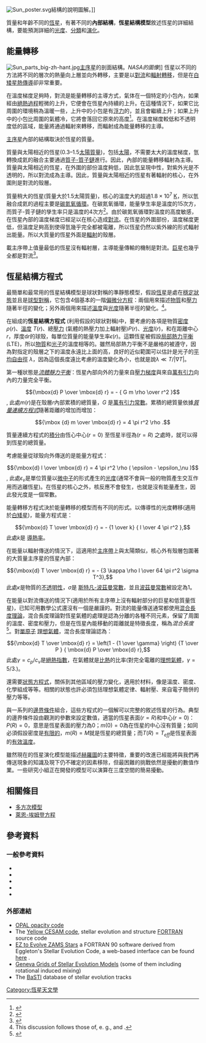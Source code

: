 [[File:Sun_poster.svg|thumb]]結構的說明圖解。]]


質量和年齡不同的[[恆星|恆星]]，有著不同的'''內部結構'''，'''恆星結構模型'''敘述恆星的詳細結構，要能預測詳細的[[光度|光度]]、[[恆星分類|分類]]和[[恆星演化|演化]]。

== 能量轉移 ==
[[File:Sun_parts_big-zh-hant.jpg|thumb]][[主序星|主序星]]的剖面結構。''NASA的圖像'']]
恆星以不同的方法將不同的層次的熱量向上層並向外轉移，主要是以[[對流|對流]]和[[輻射轉移|輻射轉移]]，但是在[[白矮星|白矮星]][[熱傳導|熱傳導]]卻非常重要。

在溫度梯度足夠時，對流是能量轉移的主導方式，氣体在一個特定的小包內，如果經由[[絕熱過程|絕熱過程]]輕微的上升，它便會在恆星內持續的上升。在這種情況下，如果它比周圍的環境稍為溫暖一些，上升中的小包是有[[浮力|浮力]]的，並且會繼續上升；如果上升中的小包比周圍的氣體冷，它將會落回它原來的高度<ref>{{harvtxt|Hansen|Kawaler|Trimble|2004|loc=§5.1.1}}</ref>。在溫度梯度較低和不透明度低的區域，能量將通過輻射來轉移，而輻射成為能量轉移的主導。

[[主序星|主序星]]內部的結構取決於恆星的質量。

質量與太陽相近的恆星(0.3–1.5[[太陽質量|太陽質量]])，包括[[太陽|太陽]]，不需要太大的溫度梯度，氫轉換成氦的融合主要通過[[質子-質子鏈反應|質子-質子鏈]]進行。因此，內部的能量轉移輻射為主導。質量與太陽相近的恆星，在外圍的部份溫度夠低，因此氫呈現中性，對紫外光是不透明的，所以對流成為主導。因此，質量與太陽相近的恆星有著輻射的核心，在外圍則是對流的殼層。

質量稍大的恆星(質量大於1.5太陽質量)，核心的溫度大約超過<math>1.8 \times 10^7</math> [[熱力學溫標|K]]，所以氫融合成氦的過程主要是[[碳氮氧循環|碳氮氧循環]]。在碳氮氧循環，能量孳生率是溫度的15次方，而質子-質子鏈的孳生率只是溫度的4次方<ref>{{harvtxt |Hansen|Kawaler|Trimble|2004|loc=Tbl. 1.1}}</ref>。由於碳氮氧循環對溫度的高度敏感，在恆星內部的溫度梯度已經足以在核心造成[[對流層|對流]]。在恆星的外圍部份，溫度梯度更低，但溫度足夠高到使得氫幾乎完全都被電離，所以恆星仍然以紫外線的形式輻射出能量。所以大質量的恆星外面是[[輻射層|輻射]]的殼層。

載主序帶上值量最低的恆星沒有輻射層，主導能量傳輸的機制是對流。[[巨星|巨星]]也幾乎全都是對流<ref>{{harvtxt |Hansen|Kawaler|Trimble|2004|loc=§2.2.1}}</ref>。

== 恆星結構方程式 ==
最簡單和最常用的恆星結構模型是球狀對稱的準靜態模型，假設[[恆星|恆星]]是處在[[穩定狀態|穩定狀態]]並且是[[對稱|球型對稱]]，它包含4個基本的一階[[偏微分方程|偏微分方程]]：兩個用來描述[[物質|物質]]和[[壓力|壓力]]隨著半徑的變化；另外兩個用來描述[[溫度|溫度]]與[[光度|光度]]隨著半徑的變化。<ref>This discussion follows those of, e. g., {{harvtxt |Zeilik|Gregory|1998|loc=§16-1–16-2}} and {{harvtxt |Hansen|Kawaler|Trimble|2004|loc=§7.1}}.</ref>。

在組成的'''恆星結構方程式''' (利用假設的球狀對稱)中，要考慮的各項是物質[[密度|密度]] <math>\rho(r)</math>、[[溫度|溫度]] <math>T(r)</math>、總[[壓力|壓力]] (氣體的熱壓力加上輻射壓)<math>P(r)</math>、[[光度|光度]]<math>l(r)</math>，和在距離中心<math>r</math>，厚度<math>\mbox{d}r</math>的球殼，每單位質量的能量孳生率<math>\epsilon(r)</math>。這顆恆星被假設[[局部熱力平衡|局部熱力平衡]](LTE)，所以[[物質|物質]]和[[光子|光子]]的溫度相等的。雖然局部熱力平衡不是嚴格的被遵守，因為對指定的殼層之下的溫度永遠比上面的高，良好的近似範圍可以估計是光子的[[平均自由徑|平均自由徑]] <math>\lambda</math>，因為這個長度遠比考慮的溫度變化為小，也就是說<math>\lambda \ll T/|\nabla T|</math>。

第一種狀態是''[[流體靜力平衡|流體靜力平衡]] ''：恆星內部向外的力量來自[[壓力梯度|壓力梯度]]與來自[[萬有引力|萬有引力]]向內的力量完全平衡。
:<math> {\mbox{d} P \over \mbox{d} r} = - { G m \rho \over r^2 } </math>,
此處<math>m(r)</math>是在殼層<math>r</math>內部累積的總質量，''G'' 是[[萬有引力常數|萬有引力常數]]。累積的總質量依據'' [[連續方程式|質量連續方程式]]''隨著距離的增加而增加：
:<math> {\mbox {d} m \over \mbox{d} r} = 4 \pi r^2 \rho .</math>

質量連續方程式的[[積分|積分]]由恆心中心(<math>r=0</math>) 至恆星半徑為(<math>r=R</math>) 之處時，就可以得到恆星的總質量。

考慮能量從球殼向外傳送的是能量方程式：
:<math> {\mbox{d} l \over \mbox{d} r} = 4 \pi r^2 \rho ( \epsilon - \epsilon_\nu )</math>,
此處<math>\epsilon_\nu</math>是單位質量以[[微中子|微中子]]的形式產生的[[光度|光度]](通常不會與一般的物質產生交互作用而逃離恆星)。在恆星的核心之外，核反應不會發生，也就是沒有能量產生，因此發光度是一個常數。

能量轉移方程式決於能量轉移的模型而有不同的形式。以傳導性的光度轉移(適用於[[白矮星|白矮星]])，能量方程式是：
:<math> {\mbox{d} T \over \mbox{d} r} = - {1 \over k} { l \over 4 \pi r^2 },</math>
此處''k''是 [[導熱率|導熱率]]。

在能量以輻射傳送的情況下，這適用於[[主序帶|主序帶]]上與太陽類似，核心外有殼層包圍著的大質量主序星的恆星內部：
:<math> {\mbox{d} T \over \mbox{d} r} = - {3 \kappa \rho l \over 64 \pi r^2 \sigma T^3},</math>
此處<math>\kappa</math>是物質的[[不透明性|不透明性]]，<math>\sigma</math>是 [[斯特凡-波茲曼定律|斯特凡-波茲曼常數]]，並且[[波茲曼常數|波茲曼常數]]被設定為1。

在能量以對流傳送的情況下(適用於所有主序帶上沒有輻射部分的巨星和低質量恆星)，已知可用數學公式還沒有一個是嚴謹的。對流的能量傳送通常都使用[[混合長度理論|混合長度理論]]，混合長度理論對恆星氣體的處理是認為分離的各種不同元素，保留了周圍的溫度、密度和壓力，但是在恆星內能移動的距離就是特徵長度，稱為''混合長度''<ref>{{harvtxt|Hansen|Kawaler|Trimble|2004|loc=§5.1}}</ref>。對[[單原子|單原子]] [[理想氣體|理想氣體]]，混合長度理論認為：
:<math> {\mbox{d} T \over \mbox{d} r} = \left(1 - {1 \over \gamma} \right) {T \over P } { \mbox{d} P \over \mbox{d} r},</math>
此處<math>\gamma = c_p / c_v</math>是[[絕熱指數|絕熱指數]]，在氣體就是[[比熱|比熱]]的比率(對完全電離的[[理想氣體|理想氣體]]，<math>\gamma = 5/3</math>.)。

還需要[[狀態方程式|狀態方程式]]，關係到其他區域的壓力變化，適用於材料，像是溫度、密度、化學組成等等。相關的狀態也許必須包括理想氣體定律、輻射壓、來自電子簡併的壓力等等。

與一系列的[[邊界條件|邊界條件]]組合，這些方程式的一個解可以完整的敘述恆星的行為。典型的邊界條件設由觀測的參數來設定數值，適當的恆星表面(<math>r=R</math>)和中心(<math>r=0</math>)：<math>P(R) = 0</math>，意思是恆星表面的壓力為0；<math>m(0) = 0</math>為在恆星的中心沒有質量；如同必須假設密度是[[有限的|有限的]]，<math>m(R) = M</math>就是恆星的總質量；而<math>T(R) = T_{eff}</math>是恆星表面的[[有效溫度|有效溫度]]。

雖然現在的恆星演化模型能描述[[赫羅圖|赫羅圖]]的主要特徵，重要的改進已經能將與我們再傳送現象的知識及現下仍不確定的因素移除，但最困難的挑戰依然是擾動的數值作業。一些研究小組正在開發的模型可以演算在三度空間的簡易擾動。

== 相關條目 ==
*[[多方次模型|多方次模型]]
*[[萊恩-埃姆登方程|萊恩-埃姆登方程]]

== 參考資料 ==
{{reflist}}

=== 一般參考資料 ===

*{{citation| title=Stellar Structure and Evolution | first1=R. | last1=Kippenhahn | first2=A. | last2=Weigert | publisher=Springer-Verlag | year=1990}}
*{{citation|last=Hansen | last2=Kawaler | last3=Trimble | first=Carl J. | first2=Steven D. | first3=Virginia | publisher=Springer | edition=2nd | year=2004 | title=Stellar Interiors | isbn=0387200894}}
*{{citation | last1=Kennedy | first1=Dallas C. | last2=Bludman | first2=Sidney A. | title=Variational Principles for Stellar Structure | year=1997 | journal=Astrophysical Journal | volume=484 | pages=329 | id={{arxiv|astro-ph|9610099}} | doi=10.1086/304333 }}
*{{citation | first1=Achim | last1=Weiss | first2=Wolfgang | last2=Hillebrandt | first3=Hans-Christoph | last3=Thomas | first4=H. | last4=Ritter | title=Cox and Giuli's Principles of Stellar Structure | publisher=Cambridge Scientific Publishers | year=2004}}
*{{citation | last=Zeilik | first=Michael A. | last2=Gregory | first2=Stephan A. | title=Introductory Astronomy & Astrophysics | edition=4th | year=1998 | publisher=Saunders College Publishing | isbn=0030062284 }}

=== 外部連結 ===
* [https://web.archive.org/web/20060929051359/http://www-pat.llnl.gov/Research/OPAL/ OPAL opacity code]
* The [https://web.archive.org/web/20060422070305/http://astro.ensc-rennes.fr/index.php?pw=ycesam Yellow CESAM code], stellar evolution and structure  [[FORTRAN|FORTRAN]] source code
* [https://web.archive.org/web/20070430180640/http://theory.kitp.ucsb.edu/~paxton/EZ-intro.html EZ to Evolve ZAMS Stars] a FORTRAN 90 software derived from Eggleton's Stellar Evolution Code, a web-based interface can be found [http://shayol.bartol.udel.edu/~rhdt/ezweb here] {{Wayback|url=http://shayol.bartol.udel.edu/~rhdt/ezweb |date=20080311180652 }}.
* [http://obswww.unige.ch/~mowlavi/evol/stev_database.html Geneva Grids of Stellar Evolution Models] {{Wayback|url=http://obswww.unige.ch/~mowlavi/evol/stev_database.html |date=20080625051016 }} (some of them including rotational induced mixing)
* The [http://www.oa-teramo.inaf.it/BASTI BaSTI] {{Wayback|url=http://www.oa-teramo.inaf.it/BASTI |date=20080714220943 }} database of stellar evolution tracks

{{恒星}}

[[Category:恆星天文學|Category:恆星天文學]]